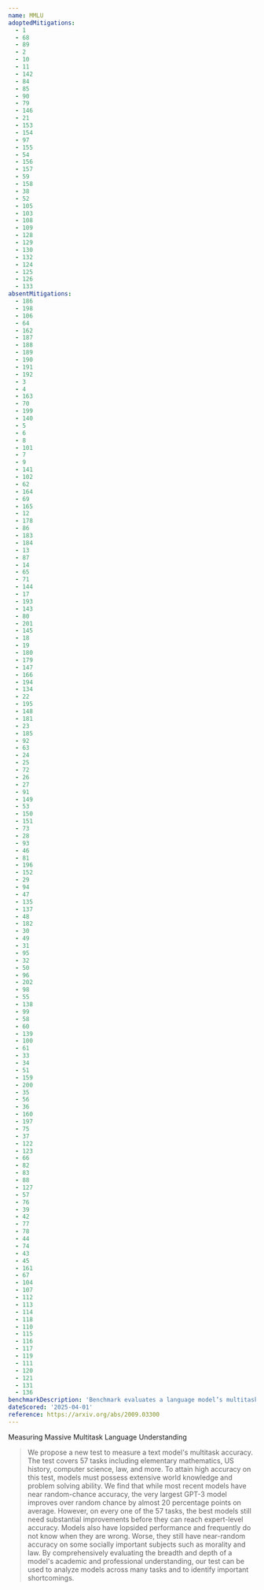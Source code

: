 ```yaml
---
name: MMLU
adoptedMitigations:
  - 1
  - 68
  - 89
  - 2
  - 10
  - 11
  - 142
  - 84
  - 85
  - 90
  - 79
  - 146
  - 21
  - 153
  - 154
  - 97
  - 155
  - 54
  - 156
  - 157
  - 59
  - 158
  - 38
  - 52
  - 105
  - 103
  - 108
  - 109
  - 128
  - 129
  - 130
  - 132
  - 124
  - 125
  - 126
  - 133
absentMitigations:
  - 186
  - 198
  - 106
  - 64
  - 162
  - 187
  - 188
  - 189
  - 190
  - 191
  - 192
  - 3
  - 4
  - 163
  - 70
  - 199
  - 140
  - 5
  - 6
  - 8
  - 101
  - 7
  - 9
  - 141
  - 102
  - 62
  - 164
  - 69
  - 165
  - 12
  - 178
  - 86
  - 183
  - 184
  - 13
  - 87
  - 14
  - 65
  - 71
  - 144
  - 17
  - 193
  - 143
  - 80
  - 201
  - 145
  - 18
  - 19
  - 180
  - 179
  - 147
  - 166
  - 194
  - 134
  - 22
  - 195
  - 148
  - 181
  - 23
  - 185
  - 92
  - 63
  - 24
  - 25
  - 72
  - 26
  - 27
  - 91
  - 149
  - 53
  - 150
  - 151
  - 73
  - 28
  - 93
  - 46
  - 81
  - 196
  - 152
  - 29
  - 94
  - 47
  - 135
  - 137
  - 48
  - 182
  - 30
  - 49
  - 31
  - 95
  - 32
  - 50
  - 96
  - 202
  - 98
  - 55
  - 138
  - 99
  - 58
  - 60
  - 139
  - 100
  - 61
  - 33
  - 34
  - 51
  - 159
  - 200
  - 35
  - 56
  - 36
  - 160
  - 197
  - 75
  - 37
  - 122
  - 123
  - 66
  - 82
  - 83
  - 88
  - 127
  - 57
  - 76
  - 39
  - 42
  - 77
  - 78
  - 44
  - 74
  - 43
  - 45
  - 161
  - 67
  - 104
  - 107
  - 112
  - 113
  - 114
  - 118
  - 110
  - 115
  - 116
  - 117
  - 119
  - 111
  - 120
  - 121
  - 131
  - 136
benchmarkDescription: 'Benchmark evaluates a language model’s multitask academic and professional knowledge by measuring its accuracy on multiple-choice questions across 57 diverse subjects.'
dateScored: '2025-04-01'
reference: https://arxiv.org/abs/2009.03300
---
```


Measuring Massive Multitask Language Understanding

> We propose a new test to measure a text model's multitask accuracy. The test covers 57 tasks including elementary mathematics, US history, computer science, law, and more. To attain high accuracy on this test, models must possess extensive world knowledge and problem solving ability. We find that while most recent models have near random-chance accuracy, the very largest GPT-3 model improves over random chance by almost 20 percentage points on average. However, on every one of the 57 tasks, the best models still need substantial improvements before they can reach expert-level accuracy. Models also have lopsided performance and frequently do not know when they are wrong. Worse, they still have near-random accuracy on some socially important subjects such as morality and law. By comprehensively evaluating the breadth and depth of a model's academic and professional understanding, our test can be used to analyze models across many tasks and to identify important shortcomings.
